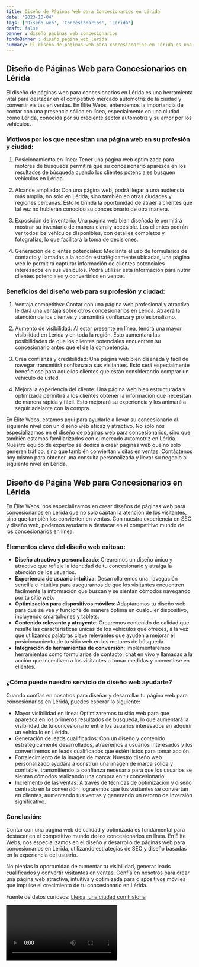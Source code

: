 ```yaml
---
title: Diseño de Páginas Web para Concesionarios en Lérida
date: '2023-10-04'
tags: ['Diseño web', 'Concesionarios', 'Lérida']
draft: false
banner : diseño_paginas_web_concesionarios
fondoBanner : diseño_pagina_web_lérida
summary: El diseño de páginas web para concesionarios en Lérida es una herramienta vital para destacar en el competitivo mercado automotriz de la ciudad y convertir visitas en ventas. En Élite Webs, entendemos la importancia de contar con una presencia sólida en línea, especialmente en una ciudad como Lérida, conocida por su creciente sector automotriz y su amor por los vehículos.
---
```


## Diseño de Páginas Web para Concesionarios en Lérida

El diseño de páginas web para concesionarios en Lérida es una herramienta vital para destacar en el competitivo mercado automotriz de la ciudad y convertir visitas en ventas. En Élite Webs, entendemos la importancia de contar con una presencia sólida en línea, especialmente en una ciudad como Lérida, conocida por su creciente sector automotriz y su amor por los vehículos.

### Motivos por los que necesitan una página web en su profesión y ciudad:

1. Posicionamiento en línea: Tener una página web optimizada para motores de búsqueda permitirá que su concesionario aparezca en los resultados de búsqueda cuando los clientes potenciales busquen vehículos en Lérida.

2. Alcance ampliado: Con una página web, podrá llegar a una audiencia más amplia, no solo en Lérida, sino también en otras ciudades y regiones cercanas. Esto le brinda la oportunidad de atraer a clientes que tal vez no hubieran conocido su concesionario de otra manera.

3. Exposición de inventario: Una página web bien diseñada le permitirá mostrar su inventario de manera clara y accesible. Los clientes podrán ver todos los vehículos disponibles, con detalles completos y fotografías, lo que facilitará la toma de decisiones.

4. Generación de clientes potenciales: Mediante el uso de formularios de contacto y llamadas a la acción estratégicamente ubicadas, una página web le permitirá capturar información de clientes potenciales interesados en sus vehículos. Podrá utilizar esta información para nutrir clientes potenciales y convertirlos en ventas.

### Beneficios del diseño web para su profesión y ciudad:

1. Ventaja competitiva: Contar con una página web profesional y atractiva le dará una ventaja sobre otros concesionarios en Lérida. Atraerá la atención de los clientes y transmitirá confianza y profesionalismo.

2. Aumento de visibilidad: Al estar presente en línea, tendrá una mayor visibilidad en Lérida y en toda la región. Esto aumentará las posibilidades de que los clientes potenciales encuentren su concesionario antes que el de la competencia.

3. Crea confianza y credibilidad: Una página web bien diseñada y fácil de navegar transmitirá confianza a sus visitantes. Esto será especialmente beneficioso para aquellos clientes que están considerando comprar un vehículo de usted.

4. Mejora la experiencia del cliente: Una página web bien estructurada y optimizada permitirá a los clientes obtener la información que necesitan de manera rápida y fácil. Esto mejorará su experiencia y los animará a seguir adelante con la compra.

En Élite Webs, estamos aquí para ayudarle a llevar su concesionario al siguiente nivel con un diseño web eficaz y atractivo. No solo nos especializamos en el diseño de páginas web para concesionarios, sino que también estamos familiarizados con el mercado automotriz en Lérida. Nuestro equipo de expertos se dedica a crear páginas web que no solo generen tráfico, sino que también conviertan visitas en ventas. Contáctenos hoy mismo para obtener una consulta personalizada y llevar su negocio al siguiente nivel en Lérida.

<GifSeo />

<Cta />

## Diseño de Página Web para Concesionarios en Lérida

En Élite Webs, nos especializamos en crear diseños de páginas web para concesionarios en Lérida que no solo captan la atención de los visitantes, sino que también los convierten en ventas. Con nuestra experiencia en SEO y diseño web, podemos ayudarte a destacar en el competitivo mundo de los concesionarios en línea.

### Elementos clave del diseño web exitoso:

- **Diseño atractivo y personalizado**: Crearemos un diseño único y atractivo que refleje la identidad de tu concesionario y atraiga la atención de los usuarios.
- **Experiencia de usuario intuitiva**: Desarrollaremos una navegación sencilla e intuitiva para asegurarnos de que los visitantes encuentren fácilmente la información que buscan y se sientan cómodos navegando por tu sitio web.
- **Optimización para dispositivos móviles**: Adaptaremos tu diseño web para que se vea y funcione de manera óptima en cualquier dispositivo, incluyendo smartphones y tablets.
- **Contenido relevante y atrayente**: Crearemos contenido de calidad que resalte las características únicas de los vehículos que ofreces, a la vez que utilizamos palabras clave relevantes que ayuden a mejorar el posicionamiento de tu sitio web en los motores de búsqueda.
- **Integración de herramientas de conversión**: Implementaremos herramientas como formularios de contacto, chat en vivo y llamadas a la acción que incentiven a los visitantes a tomar medidas y convertirse en clientes.

### ¿Cómo puede nuestro servicio de diseño web ayudarte?

Cuando confías en nosotros para diseñar y desarrollar tu página web para concesionarios en Lérida, puedes esperar lo siguiente:

- Mayor visibilidad en línea: Optimizaremos tu sitio web para que aparezca en los primeros resultados de búsqueda, lo que aumentará la visibilidad de tu concesionario entre los usuarios interesados en adquirir un vehículo en Lérida.
- Generación de leads cualificados: Con un diseño y contenido estratégicamente desarrollados, atraeremos a usuarios interesados y los convertiremos en leads cualificados que estén listos para tomar acción.
- Fortalecimiento de la imagen de marca: Nuestro diseño web personalizado ayudará a construir una imagen de marca sólida y confiable, transmitiendo la confianza necesaria para que los usuarios se sientan cómodos realizando una compra en tu concesionario.
- Incremento de las ventas: A través de técnicas de optimización y diseño centrado en la conversión, lograremos que tus visitantes se conviertan en clientes, aumentando tus ventas y generando un retorno de inversión significativo.

### Conclusión:

Contar con una página web de calidad y optimizada es fundamental para destacar en el competitivo mundo de los concesionarios en línea. En Élite Webs, nos especializamos en el diseño y desarrollo de páginas web para concesionarios en Lérida, utilizando estrategias de SEO y diseño basadas en la experiencia del usuario.

No pierdas la oportunidad de aumentar tu visibilidad, generar leads cualificados y convertir visitantes en ventas. Confía en nosotros para crear una página web atractiva, intuitiva y optimizada para dispositivos móviles que impulse el crecimiento de tu concesionario en Lérida.

Fuente de datos curiosos: [Lleida, una ciudad con historia](https://www.spain.info/es_MX/viaje-espana/lugares-interes/lleida.html) 

<Video />

<CtaBot job='Concesionarios' city='Lérida'/>

<Gmaps query='Lérida+españa+maps' />